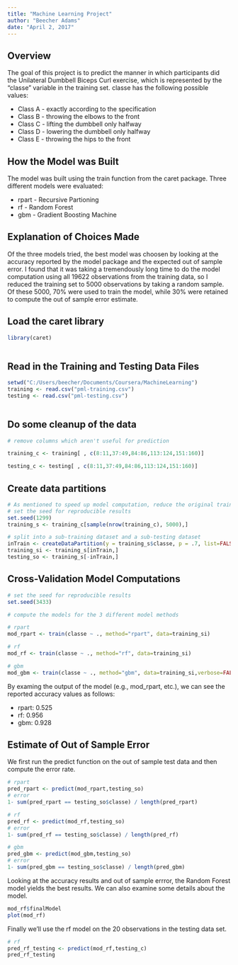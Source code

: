 ```yaml
---
title: "Machine Learning Project"
author: "Beecher Adams"
date: "April 2, 2017"
---
```



## Overview

The goal of this project is to predict the manner in which participants did the Unilateral Dumbbell Biceps Curl exercise, which is represented by the "classe" variable in the training set.  classe has the following possible values:

* Class A - exactly according to the specification
* Class B - throwing the elbows to the front
* Class C - lifting the dumbbell only halfway
* Class D - lowering the dumbbell only halfway
* Class E - throwing the hips to the front

## How the Model was Built

The model was built using the train function from the caret package. Three different models were evaluated:

* rpart - Recursive Partioning
* rf - Random Forest
* gbm - Gradient Boosting Machine

## Explanation of Choices Made

Of the three models tried, the best model was choosen by looking at the accuracy reported by the model package and the expected out of sample error.  I found that it was taking a tremendously long time to do the model computation using all 19622 observations from the training data, so I reduced the training set to 5000 observations by taking a random sample.  Of these 5000, 70% were used to train the model, while 30% were retained to compute the out of sample error estimate.

## Load the caret library

```r
library(caret)
  
```


## Read in the Training and Testing Data Files

```r
setwd("C:/Users/beecher/Documents/Coursera/MachineLearning")
training <- read.csv("pml-training.csv")
testing <- read.csv("pml-testing.csv")
  
```

## Do some cleanup of the data

```r
# remove columns which aren't useful for prediction

training_c <- training[ , c(8:11,37:49,84:86,113:124,151:160)]

testing_c <- testing[ , c(8:11,37:49,84:86,113:124,151:160)]

```


## Create data partitions

```r
# As mentioned to speed up model computation, reduce the original training set down to 5000 rows
# set the seed for reproducible results
set.seed(1299)
training_s <- training_c[sample(nrow(training_c), 5000),]

# split into a sub-training dataset and a sub-testing dataset 
inTrain <- createDataPartition(y = training_s$classe, p = .7, list=FALSE)
training_si <- training_s[inTrain,]
testing_so <- training_s[-inTrain,]

```


## Cross-Validation Model Computations

```r

# set the seed for reproducible results
set.seed(3433)

# compute the models for the 3 different model methods

# rpart
mod_rpart <- train(classe ~ ., method="rpart", data=training_si)

# rf
mod_rf <- train(classe ~ ., method="rf", data=training_si)

# gbm
mod_gbm <- train(classe ~ ., method="gbm", data=training_si,verbose=FALSE)

```

By examing the output of the model (e.g., mod_rpart, etc.), we can see the reported accuracy values as follows:

* rpart: 0.525
* rf: 0.956
* gbm: 0.928

## Estimate of Out of Sample Error

We first run the predict function on the out of sample test data and then
compute the error rate.

```r

# rpart
pred_rpart <- predict(mod_rpart,testing_so)
# error
1- sum(pred_rpart == testing_so$classe) / length(pred_rpart)

# rf
pred_rf <- predict(mod_rf,testing_so)
# error
1- sum(pred_rf == testing_so$classe) / length(pred_rf)

# gbm
pred_gbm <- predict(mod_gbm,testing_so)
# error
1- sum(pred_gbm == testing_so$classe) / length(pred_gbm)

```

Looking at the accuracy results and out of sample errror, the Random Forest model yields the best results.  We can also examine some details about the model.

```r

mod_rf$finalModel
plot(mod_rf)

```

Finally we'll use the rf model on the 20 observations in the testing data set.

```r

# rf
pred_rf_testing <- predict(mod_rf,testing_c)
pred_rf_testing

```


